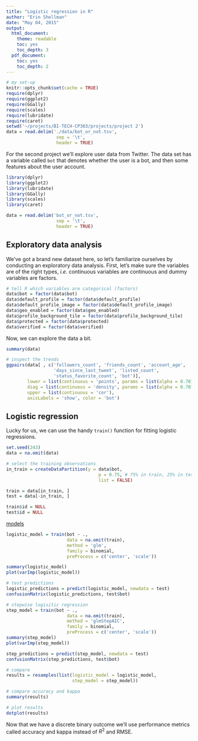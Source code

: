 ```yaml
---
title: "Logistic regression in R"
author: "Erin Shellman"
date: "May 04, 2015"
output:
  html_document:
    theme: readable
    toc: yes
    toc_depth: 3
  pdf_document:
    toc: yes
    toc_depth: 2
---
```


```r
# my set-up
knitr::opts_chunk$set(cache = TRUE)
require(dplyr)
require(ggplot2)
require(GGally)
require(scales)
require(lubridate)
require(caret)
setwd('~/projects/BI-TECH-CP303/projects/project 2')
data = read.delim('./data/bot_or_not.tsv',
                   sep = '\t',
                   header = TRUE)
```

For the second project we'll explore user data from Twitter. The data set has a
variable called `bot` that denotes whether the user is a bot, and then some 
features about the user account.

```r
library(dplyr)
library(ggplot2)
library(lubridate)
library(GGally)
library(scales)
library(caret)

data = read.delim('bot_or_not.tsv',
                   sep = '\t',
                   header = TRUE)
```

## Exploratory data analysis

We've got a brand new dataset here, so let's familiarize ourselves by
conducting an exploratory data analysis. First, let's make sure the variables 
are of the right types, *i.e.* continuous variables are continuous and dummy 
variables are factors.

```r
# tell R which variables are categorical (factors)
data$bot = factor(data$bot)
data$default_profile = factor(data$default_profile)
data$default_profile_image = factor(data$default_profile_image)
data$geo_enabled = factor(data$geo_enabled)
data$profile_background_tile = factor(data$profile_background_tile)
data$protected = factor(data$protected)
data$verified = factor(data$verified)
```

Now, we can explore the data a bit.

```r
summary(data)

# inspect the trends
ggpairs(data[ , c('followers_count', 'friends_count', 'account_age', 
                  'days_since_last_tweet', 'listed_count', 
                  'status_favorite_count', 'bot')],
        lower = list(continuous = 'points', params = list(alpha = 0.70)),
        diag = list(continuous = 'density', params = list(alpha = 0.70)), 
        upper = list(continuous = 'cor'),
        axisLabels = 'show', color = 'bot')
```

## Logistic regression

Lucky for us, we can use the handy `train()` function for fitting logistic 
regressions.

```r
set.seed(243)
data = na.omit(data)

# select the training observations
in_train = createDataPartition(y = data$bot,
                                   p = 0.75, # 75% in train, 25% in test
                                   list = FALSE)

train = data[in_train, ]
test = data[-in_train, ]

train$id = NULL
test$id = NULL
```

[models](http://topepo.github.io/caret/Logistic_Regression.html)

```r
logistic_model = train(bot ~ ., 
                       data = na.omit(train),  
                       method = 'glm',
                       family = binomial,
                       preProcess = c('center', 'scale'))

summary(logistic_model)
plot(varImp(logistic_model))

# test predictions
logistic_predictions = predict(logistic_model, newdata = test)
confusionMatrix(logistic_predictions, test$bot)

# stepwise logisitic regression
step_model = train(bot ~ ., 
                       data = na.omit(train),  
                       method = 'glmStepAIC',
                       family = binomial,
                       preProcess = c('center', 'scale'))
summary(step_model)
plot(varImp(step_model))

step_predictions = predict(step_model, newdata = test)
confusionMatrix(step_predictions, test$bot)

# compare
results = resamples(list(logistic_model = logistic_model, 
                         step_model = step_model))

# compare accuracy and kappa
summary(results)

# plot results
dotplot(results)
```

Now that we have a discrete binary outcome we'll use performance metrics called
accuracy and kappa instead of $R^2$ and RMSE. 
